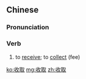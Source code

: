 ==Chinese==
{{zh-forms}}

===Pronunciation===
{{zh-pron
|m=shōuqǔ
|c=sau1 ceoi2
|mn=qz,xm:siu-chhú/zz:siu-chhí
|cat=v
}}

===Verb===
{{zh-verb}}

# to [[receive]]; to [[collect]] (fee)

[[ko:收取]]
[[mg:收取]]
[[zh:收取]]
